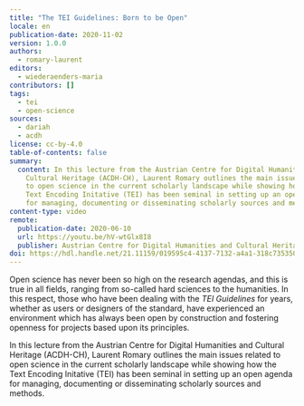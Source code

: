 ```yaml
---
title: "The TEI Guidelines: Born to be Open"
locale: en
publication-date: 2020-11-02
version: 1.0.0
authors:
  - romary-laurent
editors:
  - wiederaenders-maria
contributors: []
tags:
  - tei
  - open-science
sources:
  - dariah
  - acdh
license: cc-by-4.0
table-of-contents: false
summary:
  content: In this lecture from the Austrian Centre for Digital Humanities and
    Cultural Heritage (ACDH-CH), Laurent Romary outlines the main issues related
    to open science in the current scholarly landscape while showing how the
    Text Encoding Initative (TEI) has been seminal in setting up an open agenda
    for managing, documenting or disseminating scholarly sources and methods.
content-type: video
remote:
  publication-date: 2020-06-10
  url: https://youtu.be/hV-wtGlx8I8
  publisher: Austrian Centre for Digital Humanities and Cultural Heritage (ACDH-CH)
doi: https://hdl.handle.net/21.11159/019595c4-4137-7132-a4a1-318c735350e4
---
```

Open science has never been so high on the research agendas, and this is true in all fields, ranging from so-called hard sciences to the humanities. In this respect, those who have been dealing with the *TEI Guidelines* for years, whether as users or designers of the standard, have experienced an environment which has always been open by construction and fostering openness for projects based upon its principles.

In this lecture from the Austrian Centre for Digital Humanities and Cultural Heritage (ACDH-CH), Laurent Romary outlines the main issues related to open science in the current scholarly landscape while showing how the Text Encoding Initative (TEI) has been seminal in setting up an open agenda for managing, documenting or disseminating scholarly sources and methods.

<VideoCard provider="youtube" id="hV-wtGlx8I8" title="Click to view" image="/assets/content/assets/en/resources/external/the-tei-guidelines-born-to-be-open/acdh-ch-laurent-tei.png" subtitle="ACDH-CH Lecture 6.1 – Laurent Romary – The TEI Guidelines: Born to Be Open" />

